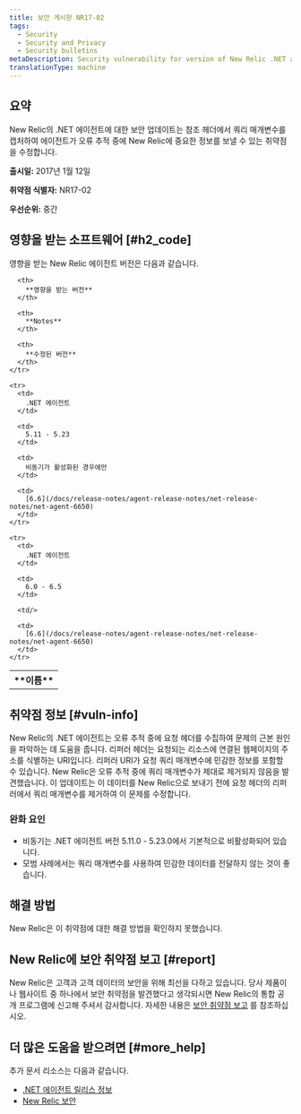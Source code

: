```yaml
---
title: 보안 게시판 NR17-02
tags:
  - Security
  - Security and Privacy
  - Security bulletins
metaDescription: Security vulnerability for version of New Relic .NET agent.
translationType: machine
---
```


## 요약

New Relic의 .NET 에이전트에 대한 보안 업데이트는 참조 헤더에서 쿼리 매개변수를 캡처하여 에이전트가 오류 추적 중에 New Relic에 중요한 정보를 보낼 수 있는 취약점을 수정합니다.

**출시일:** 2017년 1월 12일

**취약점 식별자:** NR17-02

**우선순위:** 중간

## 영향을 받는 소프트웨어 [#h2_code]

영향을 받는 New Relic 에이전트 버전은 다음과 같습니다.

<table>
  <tbody>
    <tr>
      <th>
        **이름**
      </th>

      <th>
        **영향을 받는 버전**
      </th>

      <th>
        **Notes**
      </th>

      <th>
        **수정된 버전**
      </th>
    </tr>

    <tr>
      <td>
        .NET 에이전트
      </td>

      <td>
        5.11 - 5.23
      </td>

      <td>
        비동기가 활성화된 경우에만
      </td>

      <td>
        [6.6](/docs/release-notes/agent-release-notes/net-release-notes/net-agent-6650)
      </td>
    </tr>

    <tr>
      <td>
        .NET 에이전트
      </td>

      <td>
        6.0 - 6.5
      </td>

      <td/>

      <td>
        [6.6](/docs/release-notes/agent-release-notes/net-release-notes/net-agent-6650)
      </td>
    </tr>
  </tbody>
</table>

## 취약점 정보 [#vuln-info]

New Relic의 .NET 에이전트는 오류 추적 중에 요청 헤더를 수집하여 문제의 근본 원인을 파악하는 데 도움을 줍니다. 리퍼러 헤더는 요청되는 리소스에 연결된 웹페이지의 주소를 식별하는 URI입니다. 리퍼러 URI가 요청 쿼리 매개변수에 민감한 정보를 포함할 수 있습니다. New Relic은 오류 추적 중에 쿼리 매개변수가 제대로 제거되지 않음을 발견했습니다. 이 업데이트는 이 데이터를 New Relic으로 보내기 전에 요청 헤더의 리퍼러에서 쿼리 매개변수를 제거하여 이 문제를 수정합니다.

### 완화 요인

* 비동기는 .NET 에이전트 버전 5.11.0 - 5.23.0에서 기본적으로 비활성화되어 있습니다.
* 모범 사례에서는 쿼리 매개변수를 사용하여 민감한 데이터를 전달하지 않는 것이 좋습니다.

## 해결 방법

New Relic은 이 취약점에 대한 해결 방법을 확인하지 못했습니다.

## New Relic에 보안 취약점 보고 [#report]

New Relic은 고객과 고객 데이터의 보안을 위해 최선을 다하고 있습니다. 당사 제품이나 웹사이트 중 하나에서 보안 취약점을 발견했다고 생각되시면 New Relic의 통합 공개 프로그램에 신고해 주셔서 감사합니다. 자세한 내용은 [보안 취약점 보고](/docs/security/new-relic-security/data-privacy/reporting-security-vulnerabilities) 를 참조하십시오.

## 더 많은 도움을 받으려면 [#more_help]

추가 문서 리소스는 다음과 같습니다.

* [.NET 에이전트 릴리스 정보](/docs/release-notes/agent-release-notes/net-release-notes)
* [New Relic 보안](https://newrelic.com/security)